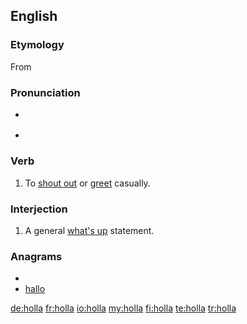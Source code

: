 {{also|höllä}}
==English==

===Etymology===
From {{en-term|holler}}

===Pronunciation===
* {{a|UK}} {{IPA|/ˈhɒlə/}} {{SAMPA|/"hQl@/}}
* {{a|US}} {{IPA|/ˈhɑlə/}} {{SAMPA|/"hAl@/}}

===Verb===
{{en-verb}}

# {{colloquial}} To [[shout out]] or [[greet]] casually.

===Interjection===
{{en-interj}}

# {{colloquial}} A general [[what's up]] statement.

===Anagrams===
* {{alphagram|ahllo}}
* [[hallo#English|hallo]]

[[de:holla]]
[[fr:holla]]
[[io:holla]]
[[my:holla]]
[[fi:holla]]
[[te:holla]]
[[tr:holla]]